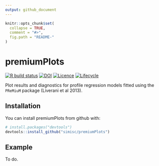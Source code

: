 ```yaml
---
output: github_document
---
```


<!-- README.md is generated from README.Rmd. Please edit that file -->

```r
knitr::opts_chunk$set(
  collapse = TRUE,
  comment = "#>",
  fig.path = "README-"
)
```

# premiumPlots

[![R build status](https://github.com/simisc/premiumPlots/workflows/R-CMD-check/badge.svg)](https://github.com/simisc/premiumPlots/actions)
[![DOI](https://zenodo.org/badge/120929260.svg)](https://zenodo.org/badge/latestdoi/120929260)
[![Licence](https://img.shields.io/github/license/simisc/premiumPlots)](https://github.com/simisc/premiumPlots/blob/master/LICENSE)
[![Lifecycle](https://img.shields.io/badge/lifecycle-dormant-blue.svg)](https://www.tidyverse.org/lifecycle/#dormant)

Plot results and diagnostics for profile regression models fitted using the `PReMiuM` package (Liverani et al 2013).

## Installation

You can install premiumPlots from github with:

```r
# install.packages("devtools")
devtools::install_github("simisc/premiumPlots")
```

## Example

To do.
